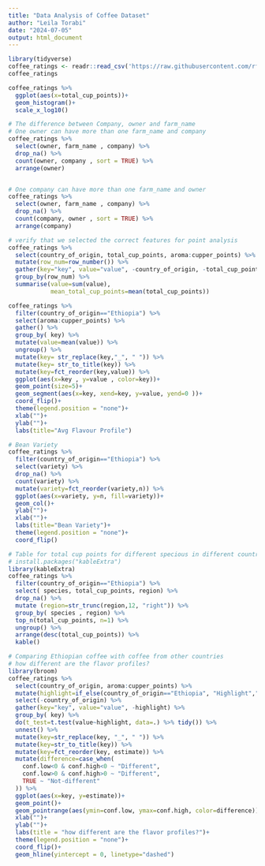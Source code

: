 ```yaml
---
title: "Data Analysis of Coffee Dataset"
author: "Leila Torabi"
date: "2024-07-05"
output: html_document
---
```




```r
library(tidyverse)
coffee_ratings <- readr::read_csv('https://raw.githubusercontent.com/rfordatascience/tidytuesday/master/data/2020/2020-07-07/coffee_ratings.csv')
coffee_ratings
```

```r

coffee_ratings %>% 
  ggplot(aes(x=total_cup_points))+
  geom_histogram()+
  scale_x_log10()

```



```r
# The difference between Company, owner and farm_name
# One owner can have more than one farm_name and company
coffee_ratings %>% 
  select(owner, farm_name , company) %>% 
  drop_na() %>% 
  count(owner, company , sort = TRUE) %>% 
  arrange(owner)


# One company can have more than one farm_name and owner
coffee_ratings %>% 
  select(owner, farm_name , company) %>% 
  drop_na() %>% 
  count(company, owner , sort = TRUE) %>% 
  arrange(company)


```
```r
# verify that we selected the correct features for point analysis
coffee_ratings %>% 
  select(country_of_origin, total_cup_points, aroma:cupper_points) %>% 
  mutate(row_num=row_number()) %>% 
  gather(key="key", value="value", -country_of_origin, -total_cup_points,-row_num) %>% 
  group_by(row_num) %>% 
  summarise(value=sum(value),
            mean_total_cup_points=mean(total_cup_points)) 
```


```r
coffee_ratings %>% 
  filter(country_of_origin=="Ethiopia") %>% 
  select(aroma:cupper_points) %>% 
  gather() %>% 
  group_by( key) %>% 
  mutate(value=mean(value)) %>% 
  ungroup() %>% 
  mutate(key= str_replace(key,"_", " ")) %>% 
  mutate(key= str_to_title(key)) %>% 
  mutate(key=fct_reorder(key,value)) %>% 
  ggplot(aes(x=key , y=value , color=key))+
  geom_point(size=5)+
  geom_segment(aes(x=key, xend=key, y=value, yend=0 ))+
  coord_flip()+
  theme(legend.position = "none")+
  xlab("")+
  ylab("")+
  labs(title="Avg Flavour Profile")
```



```r
# Bean Variety
coffee_ratings %>% 
  filter(country_of_origin=="Ethiopia") %>% 
  select(variety) %>% 
  drop_na() %>% 
  count(variety) %>% 
  mutate(variety=fct_reorder(variety,n)) %>% 
  ggplot(aes(x=variety, y=n, fill=variety))+
  geom_col()+
  ylab("")+
  xlab("")+
  labs(title="Bean Variety")+
  theme(legend.position = "none")+
  coord_flip()
```



```r
# Table for total cup points for different specious in different countries and regions
# install.packages("kableExtra")
library(kableExtra)
coffee_ratings %>%
  filter(country_of_origin=="Ethiopia") %>% 
  select( species, total_cup_points, region) %>% 
  drop_na() %>% 
  mutate (region=str_trunc(region,12, "right")) %>% 
  group_by( species , region) %>% 
  top_n(total_cup_points, n=1) %>% 
  ungroup() %>% 
  arrange(desc(total_cup_points)) %>% 
  kable()
```



```r
# Comparing Ethiopian coffee with coffee from other countries
# how different are the flavor profiles?
library(broom)
coffee_ratings %>%
  select(country_of_origin, aroma:cupper_points) %>% 
  mutate(highlight=if_else(country_of_origin=="Ethiopia", "Highlight","Non-Highlight" )) %>% 
  select(-country_of_origin) %>% 
  gather(key="key", value="value", -highlight) %>% 
  group_by( key) %>% 
  do(t_test=t.test(value~highlight, data=.) %>% tidy()) %>% 
  unnest() %>% 
  mutate(key=str_replace(key, "_", " ")) %>% 
  mutate(key=str_to_title(key)) %>% 
  mutate(key=fct_reorder(key, estimate)) %>% 
  mutate(difference=case_when(
    conf.low<0 & conf.high<0 ~ "Different",
    conf.low>0 & conf.high>0 ~ "Different",
    TRUE ~ "Not-different"
  )) %>% 
  ggplot(aes(x=key, y=estimate))+
  geom_point()+
  geom_pointrange(aes(ymin=conf.low, ymax=conf.high, color=difference))+
  xlab("")+
  ylab("")+
  labs(title = "how different are the flavor profiles?")+
  theme(legend.position = "none")+
  coord_flip()+
  geom_hline(yintercept = 0, linetype="dashed") 
  
```




























